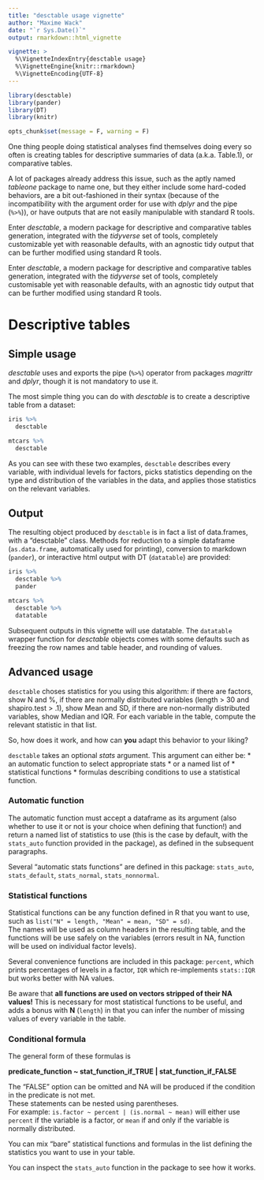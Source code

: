 ```yaml
---
title: "desctable usage vignette"
author: "Maxime Wack"
date: "`r Sys.Date()`"
output: rmarkdown::html_vignette

vignette: >
  %\VignetteIndexEntry{desctable usage}
  %\VignetteEngine{knitr::rmarkdown}
  %\VignetteEncoding{UTF-8}
---
```


```r
library(desctable)
library(pander)
library(DT)
library(knitr)

opts_chunk$set(message = F, warning = F)
```

One thing people doing statistical analyses find themselves doing every so often is creating tables for descriptive summaries of data (a.k.a. Table.1), or comparative tables.

A lot of packages already address this issue, such as the aptly named *tableone* package to name one, but they either include some hard-coded behaviors, are a bit out-fashioned in their syntax (because of the incompatibility with the argument order for use with *dplyr* and the pipe (`%>%`)), or have outputs that are not easily manipulable with standard R tools.

Enter *desctable*, a modern package for descriptive and comparative tables generation, integrated with the *tidyverse* set of tools, completely customizable yet with reasonable defaults, with an agnostic tidy output that can be further modified using standard R tools.

Enter *desctable*, a modern package for descriptive and comparative tables generation, integrated with the *tidyverse* set of tools, completely customisable yet with reasonable defaults, with an agnostic tidy output that can be further modified using standard R tools.

# Descriptive tables

## Simple usage

*desctable* uses and exports the pipe (`%>%`) operator from packages *magrittr* and *dplyr*, though it is not mandatory to use it.

The most simple thing you can do with *desctable* is to create a descriptive table from a dataset:

```r
iris %>%
  desctable
```

```r
mtcars %>%
  desctable
```

As you can see with these two examples, `desctable` describes every variable, with individual levels for factors, picks statistics depending on the type and distribution of the variables in the data, and applies those statistics on the relevant variables.

## Output

The resulting object produced by `desctable` is in fact a list of data.frames, with a "desctable" class. Methods for reduction to a simple dataframe (`as.data.frame`, automatically used for printing), conversion to markdown (`pander`), or interactive html output with DT (`datatable`) are provided:

```r
iris %>%
  desctable %>%
  pander
```

```r
mtcars %>%
  desctable %>%
  datatable
```

Subsequent outputs in this vignette will use datatable. The `datatable` wrapper function for *desctable* objects comes with some defaults such as freezing the row names and table header, and rounding of values.

## Advanced usage

`desctable` choses statistics for you using this algorithm: if there are factors, show N and %, if there are normally distributed variables (length > 30 and shapiro.test > .1), show Mean and SD, if there are non-normally distributed variables, show Median and IQR. For each variable in the table, compute the relevant statistic in that list.

So, how does it work, and how can **you** adapt this behavior to your liking?

`desctable` takes an optional *stats* argument. This argument can either be:
  * an automatic function to select appropriate stats
  * or a named list of
    * statistical functions
    * formulas describing conditions to use a statistical function.


### Automatic function

The automatic function must accept a dataframe as its argument (also whether to use it or not is your choice when defining that function!) and return a named list of statistics to use (this is the case by default, with the `stats_auto` function provided in the package), as defined in the subsequent paragraphs.

Several "automatic stats functions" are defined in this package: `stats_auto`, `stats_default`, `stats_normal`, `stats_nonnormal`.

### Statistical functions

Statistical functions can be any function defined in R that you want to use, such as `list("N" = length, "Mean" = mean, "SD" = sd)`.  
The names will be used as column headers in the resulting table, and the functions will be use safely on the variables (errors result in NA, function will be used on individual factor levels).

Several convenience functions are included in this package: `percent`, which prints percentages of levels in a factor, `IQR` which re-implements `stats::IQR` but works better with NA values.

Be aware that **all functions are used on vectors stripped of their NA values!** This is necessary for most statistical functions to be useful, and adds a bonus with **N** (`length`) in that you can infer the number of missing values of every variable in the table.

### Conditional formula

The general form of these formulas is

**predicate_function ~ stat_function_if_TRUE | stat_function_if_FALSE**

The "FALSE" option can be omitted and NA will be produced if the condition in the predicate is not met.  
These statements can be nested using parentheses.  
For example: `is.factor ~ percent | (is.normal ~ mean)` will either use `percent` if the variable is a factor, or `mean` if and only if the variable is normally distributed.

You can mix "bare" statistical functions and formulas in the list defining the statistics you want to use in your table.

You can inspect the `stats_auto` function in the package to see how it works.
